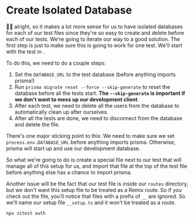 # Create Isolated Database

👨‍💼 alright, so it makes a lot more sense for us to have isolated databases for
each of our test files since they're so easy to create and delete before each
of our tests. We're going to iterate our way to a good solution. The first step
is just to make sure this is going to work for one test. We'll start with the
test in <InlineFile file="app/routes/_auth+/auth.$provider.callback.test.ts" />.

To do this, we need to do a couple steps:

1. Set the `DATABASE_URL` to the test database (before anything imports prisma!)
1. Run `prisma migrate reset --force --skip-generate` to reset the database
   before all the tests start. **The `--skip-generate` is important if we don't
   want to mess up our development client**.
1. After each test, we need to delete all the users from the database to
   automatically clean up after ourselves.
1. After all the tests are done, we need to disconnect from the database and
   delete the file.

There's one major sticking point to this: We need to make sure we set
`process.env.DATABASE_URL` before anything imports prisma. Otherwise, prisma
will start up and use our development database.

So what we're going to do is create a special file next to our test that will
manage all of this setup for us, and import that file at the top of the test
file before anything else has a chance to import prisma.

Another issue will be the fact that our test file is inside our `routes`
directory, but we don't want this setup file to be treated as a Remix route.
So if you check out the <InlineFile file="remix.config.js" /> file, you'll
notice that files with a prefix of `__` are ignored. So we'll name our setup
file `__setup.ts` and it won't be treated as a route.

```sh nonumber
npx vitest auth
```
